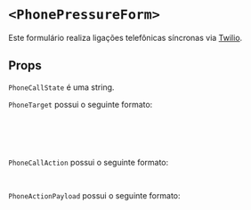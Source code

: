 

<Meta of={FormStories} />

# `<PhonePressureForm>`

Este formulário realiza ligações telefônicas síncronas via [Twilio](https://www.twilio.com/pt-br).

<Canvas of={Success} />

## Props

<ArgTypes/>

`PhoneCallState` é uma string.

`PhoneTarget` possui o seguinte formato:

```ts
interface PhoneTarget {
  name: string
  number: string
}
```

`PhoneCallAction` possui o seguinte formato:

```ts
type PhoneCallAction = (setState: SetState<PhoneCallState>, payload: PhoneActionPayload) => Promise<void>
```

`PhoneActionPayload` possui o seguinte formato:

```ts
interface PhoneActionPayload {
  activist: {
    name: string
    email: string
    phone: string
  }

  input: {
    custom_fields: {
      target: PhoneTarget
      status: PhoneCallState
    }
  }

  widget_id: number
}
```
